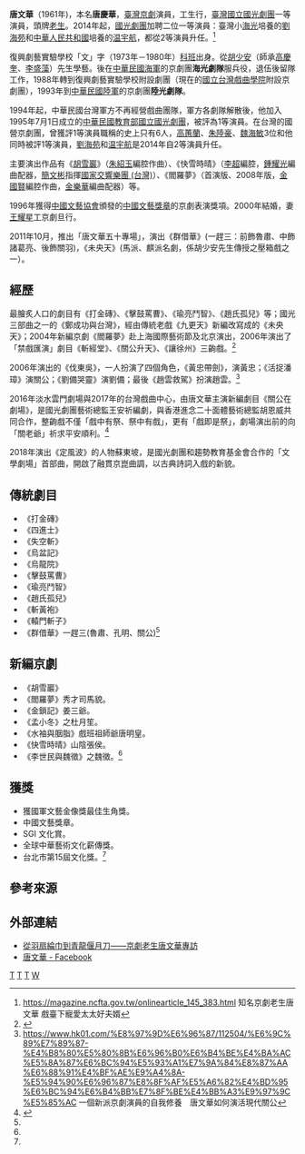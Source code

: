 '''唐文華'''（1961年)，本名'''唐慶華'''，[[臺灣|臺灣]][[京劇|京劇]]演員，工生行，[[臺灣|臺灣]][[國立國光劇團|國立國光劇團]]一等演員，頭牌[[老生|老生]]。2014年起，[[國光劇團|國光劇團]]加聘二位一等演員：臺灣小[[海光|海光]]培養的[[劉海苑|劉海苑]]和[[中華人民共和國|中華人民共和國]]培養的[[温宇航|温宇航]]，都從2等演員升任。<ref>https://magazine.ncfta.gov.tw/onlinearticle_145_383.html {{Wayback|url=https://magazine.ncfta.gov.tw/onlinearticle_145_383.html |date=20190605073756 }} 知名京劇老生唐文華 戲臺下寵愛太太好夫婿</ref>

復興劇藝實驗學校「文」字（1973年－1980年）[[科班|科班]]出身。從[[胡少安|胡少安]]（師承[[高慶奎|高慶奎]]、[[李盛藻|李盛藻]]）先生學藝。後在[[中華民國海軍|中華民國海軍]]的京劇團'''海光劇隊'''服兵役，退伍後留隊工作，1988年轉到復興劇藝實驗學校附設劇團（現在的[[國立台灣戲曲學院|國立台灣戲曲學院]]附設京劇團），1993年到[[中華民國陸軍|中華民國陸軍]]的京劇團'''陸光劇隊'''。

1994年起，中華民國台灣軍方不再經營戲曲團隊，軍方各劇隊解散後，他加入1995年7月1日成立的[[中華民國教育部|中華民國教育部]][[國立國光劇團|國立國光劇團]]，被評為1等演員。在台灣的國營京劇團，曾獲評1等演員職稱的史上只有6人，[[高蕙蘭|高蕙蘭]]、[[朱陸豪|朱陸豪]]、[[魏海敏|魏海敏]]3位和他同時被評1等演員，[[劉海苑|劉海苑]]和[[温宇航|温宇航]]是2014年自2等演員升任。

主要演出作品有《[[胡雪巖|胡雪巖]]》（[[朱紹玉|朱紹玉]]編腔作曲）、《快雪時晴》（[[李超|李超]]編腔，[[鍾耀光|鍾耀光]]編曲配器，[[簡文彬|簡文彬]]指揮[[國家交響樂團_(台灣)|國家交響樂團 (台灣)]]）、《閻羅夢》（首演版、2008年版，[[金國賢|金國賢]]編腔作曲，[[金樂華|金樂華]]編曲配器）等。

1996年獲得[[中國文藝協會|中國文藝協會]]頒發的[[中國文藝獎章|中國文藝獎章]]的京劇表演獎項。2000年結婚，妻[[王耀星|王耀星]]工京劇旦行。

2011年10月，推出「唐文華五十專場」，演出《群借華》(一趕三：前飾魯肅、中飾諸葛亮、後飾關羽)，《未央天》(馬派、麒派名劇，係胡少安先生傳授之壓箱戲之一）。

==經歷==
最膾炙人口的劇目有《打金磚》、《擊鼓罵曹》、《瑜亮鬥智》、《趙氏孤兒》等；國光三部曲之一的《鄭成功與台灣》，經由傳統老戲《九更天》新編改寫成的《未央天》；2004年新編京劇《閻羅夢》赴上海國際藝術節及北京演出，2006年演出了「禁戲匯演」劇目《斬經堂》、《關公升天》、《讓徐州》三齣戲。<ref name="國立傳統藝術中心 ">{{Cite web |url=https://www.ncfta.gov.tw/orchestramember_75_616.html |title=國立傳統藝術中心 唐文華 |access-date=2019-05-21 |archive-url=https://web.archive.org/web/20170316095820/http://www.ncfta.gov.tw/orchestramember_75_616.html |archive-date=2017-03-16 |dead-url=yes }}</ref>

2006年演出的《伐東吳》，一人扮演了四個角色，《黃忠帶劍》，演黃忠；《活捉潘璋》演關公；《劉備哭靈》演劉備；最後《趙雲救駕》扮演趙雲。<ref>https://www.hk01.com/%E8%97%9D%E6%96%87/112504/%E6%9C%89%E7%89%87-%E4%B8%80%E5%80%8B%E6%96%B0%E6%B4%BE%E4%BA%AC%E5%8A%87%E6%BC%94%E5%93%A1%E7%9A%84%E8%87%AA%E6%88%91%E4%BF%AE%E9%A4%8A-%E5%94%90%E6%96%87%E8%8F%AF%E5%A6%82%E4%BD%95%E6%BC%94%E6%B4%BB%E7%8F%BE%E4%BB%A3%E9%97%9C%E5%85%AC {{Wayback|url=https://www.hk01.com/%E8%97%9D%E6%96%87/112504/%E6%9C%89%E7%89%87-%E4%B8%80%E5%80%8B%E6%96%B0%E6%B4%BE%E4%BA%AC%E5%8A%87%E6%BC%94%E5%93%A1%E7%9A%84%E8%87%AA%E6%88%91%E4%BF%AE%E9%A4%8A-%E5%94%90%E6%96%87%E8%8F%AF%E5%A6%82%E4%BD%95%E6%BC%94%E6%B4%BB%E7%8F%BE%E4%BB%A3%E9%97%9C%E5%85%AC |date=20200406065537 }} 一個新派京劇演員的自我修養　唐文華如何演活現代關公</ref>

2016年淡水雲門劇場與2017年的台灣戲曲中心，由唐文華主演新編劇目《關公在劇場》，是國光劇團藝術總監王安祈編劇，與香港進念二十面體藝術總監胡恩威共同合作，整齣戲不僅「戲中有祭、祭中有戲」，更有「戲即是祭」，劇場演出前的向「關老爺」祈求平安順利。<ref>{{Cite web|url = https://pareviews.ncafroc.org.tw/?p=27901|title = 從實驗到試煉《關公在劇場》|author = 祝芸琪|date = 2017-12-31|publisher = 國立台北教育大學語文與創作學系|language = zh|accessdate = 2019-05-21|quote = 2016年淡水雲門劇場|archive-date = 2020-10-24|archive-url = https://web.archive.org/web/20201024172350/https://pareviews.ncafroc.org.tw/?p=27901|dead-url = no}}</ref>

2018年演出《定風波》的人物蘇東坡，是國光劇團和趨勢教育基金會合作的「文學劇場」首部曲，開啟了融貫京崑曲調，以古典詩詞入戲的新貌。

== 傳統劇目 ==
*《打金磚》
*《四進士》
*《失空斬》
*《烏盆記》
*《烏龍院》
*《擊鼓罵曹》
*《瑜亮鬥智》
*《趙氏孤兒》
*《斬黃袍》
*《轅門斬子》
*《群借華》一趕三(魯肅、孔明、關公)<ref name="國立傳統藝術中心  "/>

==新編京劇==
*《胡雪巖》
*《閻羅夢》秀才司馬貌。
*《金鎖記》姜三爺。
*《孟小冬》之杜月笙。
*《水袖與胭脂》戲班祖師爺唐明皇。
*《快雪時晴》山陰張侯。
*《李世民與魏徵》之魏徵。<ref name="國立傳統藝術中心  "/>

==獲獎==
*獲國軍文藝金像獎最佳生角獎。
*中國文藝獎章。
*SGI 文化賞。
*全球中華藝術文化薪傳獎。
*台北市第15屆文化獎。<ref name="國立傳統藝術中心  "/>

== 參考來源 == 
 {{reflist}}

==外部連結==
*[https://www.master-insight.com/%E5%BE%9E%E7%BE%BD%E6%89%87%E7%B6%B8%E5%B7%BE%E5%88%B0%E9%9D%92%E9%BE%8D%E5%81%83%E6%9C%88%E5%88%80-%E4%BA%AC%E5%8A%87%E8%80%81%E7%94%9F%E5%94%90%E6%96%87%E8%8F%AF%E5%B0%88%E8%A8%AA/ 從羽扇綸巾到青龍偃月刀——京劇老生唐文華專訪 ]{{Wayback|url=https://www.master-insight.com/%E5%BE%9E%E7%BE%BD%E6%89%87%E7%B6%B8%E5%B7%BE%E5%88%B0%E9%9D%92%E9%BE%8D%E5%81%83%E6%9C%88%E5%88%80-%E4%BA%AC%E5%8A%87%E8%80%81%E7%94%9F%E5%94%90%E6%96%87%E8%8F%AF%E5%B0%88%E8%A8%AA/ |date=20200406065547 }}
*[https://www.facebook.com/GuoGuangOperaCompanytw/posts/780276708751892/  唐文華 - Facebook] {{Wayback|url=https://www.facebook.com/GuoGuangOperaCompanytw/posts/780276708751892/ |date=20200406065550 }}

[[Category:台灣京劇演員|T]]
[[Category:國光劇團人物|T]]
[[Category:台灣男演員|T]]
[[Category:唐姓|W]]